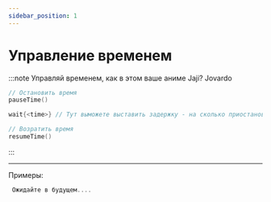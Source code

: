 ```yaml
---
sidebar_position: 1
---
```


# Управление временем

:::note Управляй временем, как в этом ваше аниме Jaji? Jovardo
```kts
// Остановить время
pauseTime()

wait{<time>} // Тут выможете выставить задержку - на сколько приостановить время.

// Возратить время
resumeTime()
```
:::

---

Примеры:
```kts
 Ожидайте в будущем....
```